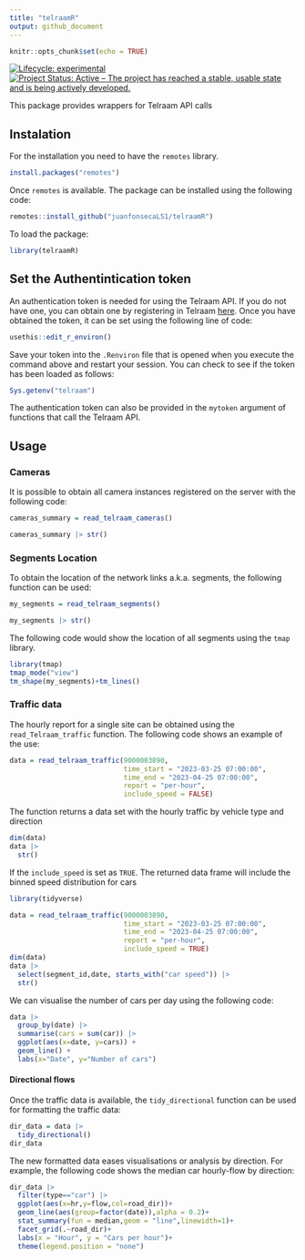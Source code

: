 ```yaml
---
title: "telraamR"
output: github_document
---
```



```r
knitr::opts_chunk$set(echo = TRUE)
```

<!-- badges: start -->
[![Lifecycle: experimental](https://img.shields.io/badge/lifecycle-experimental-orange.svg)](https://lifecycle.r-lib.org/articles/stages.html#experimental)
[![Project Status: Active – The project has reached a stable, usable state and is being actively developed.](https://www.repostatus.org/badges/latest/active.svg)](https://www.repostatus.org/#active)
<!-- badges: end -->

This package provides wrappers for Telraam API calls

## Instalation

For the installation you need to have the `remotes` library.

```r
install.packages("remotes")
```

Once `remotes` is available. The package can be installed using the following code:

```r
remotes::install_github("juanfonsecaLS1/telraamR")
```

To load the package:

```r
library(telraamR)
```


## Set the Authentintication token

An authentication token is needed for using the Telraam API. If you do not have one, you can obtain one by registering in Telraam [here](https://www.telraam.net/en/register). Once you have obtained the token, it can be set using the following line of code:

```r
usethis::edit_r_environ()
```

Save your token into the `.Renviron` file that is opened when you execute the command above and restart your session.
You can check to see if the token has been loaded as follows:

```r
Sys.getenv("telraam")
```


The authentication token can also be provided in the `mytoken` argument of functions that call the Telraam API.

## Usage

### Cameras

It is possible to obtain all camera instances registered on the server with the following code:

```r
cameras_summary = read_telraam_cameras()

cameras_summary |> str()
```

### Segments Location

To obtain the location of the network links a.k.a. segments, the following function can be used:

```r
my_segments = read_telraam_segments()

my_segments |> str()
```
The following code would show the location of all segments using the `tmap` library.

```r
library(tmap)
tmap_mode("view")
tm_shape(my_segments)+tm_lines()
```


### Traffic data

The hourly report for a single site can be obtained using the `read_Telraam_traffic` function. The following code shows an example of the use:

```r
data = read_telraam_traffic(9000003890,
                            time_start = "2023-03-25 07:00:00",
                            time_end = "2023-04-25 07:00:00",
                            report = "per-hour",
                            include_speed = FALSE)
```

The function returns a data set with the hourly traffic by vehicle type and direction

```r
dim(data)
data |>
  str()
```


If the `include_speed` is set as `TRUE`. The returned data frame will include the binned speed distribution for cars

```r
library(tidyverse)
```


```r
data = read_telraam_traffic(9000003890,
                            time_start = "2023-03-25 07:00:00",
                            time_end = "2023-04-25 07:00:00",
                            report = "per-hour",
                            include_speed = TRUE)
dim(data)
data |>
  select(segment_id,date, starts_with("car speed")) |>
  str()
```

We can visualise the number of cars per day using the following code:

```r
data |> 
  group_by(date) |> 
  summarise(cars = sum(car)) |> 
  ggplot(aes(x=date, y=cars)) + 
  geom_line() + 
  labs(x="Date", y="Number of cars")
```


#### Directional flows

Once the traffic data is available, the `tidy_directional` function can be used for 
formatting the traffic data:
```r
dir_data = data |>
  tidy_directional()
dir_data
```

The new formatted data eases visualisations or analysis by direction. For example, the following code shows the median car hourly-flow by direction:
```r
dir_data |>
  filter(type=="car") |> 
  ggplot(aes(x=hr,y=flow,col=road_dir))+
  geom_line(aes(group=factor(date)),alpha = 0.2)+
  stat_summary(fun = median,geom = "line",linewidth=1)+
  facet_grid(.~road_dir)+
  labs(x = "Hour", y = "Cars per hour")+
  theme(legend.position = "none")
```

